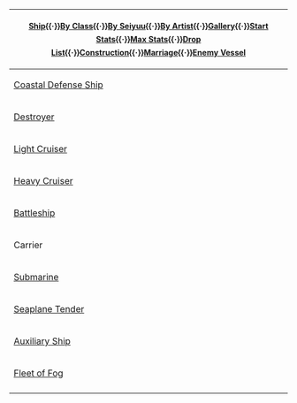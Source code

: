 {{clear}}
{|class="wikitable mw-collapsible {{#ifeq:{{#sub:{{PAGENAME}}|0|12}}|Ship||mw-collapsed}}"  align=center style="width:100%; font-size:12px; line-height:22px; margin:10px auto; overflow-x:scroll;"
|-

!colspan="5" style="font-size:14px; line-height:24px;"|[[Ship]]{{·}}[[Ship Class|By Class]]{{·}}[[Glossary#List_of_Vessels_by_Seiyuu|By Seiyuu]]{{·}}[[Glossary#List_of_Vessels_by_Artist|By Artist]]{{·}}[[Ship List (Image)|Gallery]]{{·}}[[Ship list|Start Stats]]{{·}}[[Ship Maximum Status|Max Stats]]{{·}}[[Drop List]]{{·}}[[Construction]]{{·}}[[Marriage]]{{·}}[[Enemy Vessel]]
|-

!rowspan="3"|[[List_of_coastal_defense_ships_by_upgraded_maximum_stats|Coastal Defense Ship]]
!colspan="2"|{{ShipLink|Shimushu|Kunashiri|text=Shimushu|link_category=Shimushu Class}}
|colspan="1"|<pre>{{ShipLink|Shimushu|Kunashiri|text=Shimushu|link_category=Shimushu Class}}</pre>
|-
!colspan="2"|{{ShipLink|Etorofu|Matsuwa|Sado|Tsushima|Fukae|text=Etorofu|link_category=Etorofu Class}}
|colspan="1"|<pre>{{ShipLink|Etorofu|Matsuwa|Sado|Tsushima|Fukae|text=Etorofu|link_category=Etorofu Class}}</pre>
|-
!colspan="2"|{{ShipLink|Hiburi|Daitou|text=Hiburi|link_category=Hiburi Class}}
|colspan="1"|<pre>{{ShipLink|Hiburi|Daitou|text=Hiburi|link_category=Hiburi Class}}</pre>
|-

!rowspan="18"|[[List of destroyers by upgraded maximum stats|Destroyer]]
!colspan="2"|{{ShipLink|Kamikaze|Asakaze|Harukaze|Matsukaze|Hatakaze|text=Kamikaze|link_category=Kamikaze Class}}
|colspan="1"|<pre>{{ShipLink|Kamikaze|Asakaze|Harukaze|Matsukaze|Hatakaze|text=Kamikaze|link_category=Kamikaze Class}}</pre>
|-
!colspan="2"|{{ShipLink|Mutsuki|Kisaragi|Yayoi|Uzuki|Satsuki|Minazuki|Fumizuki|Nagatsuki|Kikuzuki|Mikazuki|Mochizuki|text=Mutsuki|link_category=Mutsuki Class}}<br />≪{{ShipLink|Mutsuki/Kai Ni|Kisaragi/Kai Ni|Yayoi|Uzuki|Satsuki/Kai Ni|Minazuki|Fumizuki/Kai Ni|Nagatsuki|Kikuzuki|Mikazuki|Mochizuki|text=Latest Remodel|link_category=Mutsuki Class}}≫<br />≪{{ShipLink|Mutsuki/Kai Ni|Kisaragi/Kai Ni|Satsuki/Kai Ni|Fumizuki/Kai Ni|text=Kai Ni Only|link_category=Mutsuki Class}}≫
|colspan="1"|<pre>{{ShipLink|Mutsuki|Kisaragi|Yayoi|Uzuki|Satsuki|Minazuki|Fumizuki|Nagatsuki|Kikuzuki|Mikazuki|Mochizuki|text=Mutsuki|link_category=Mutsuki Class}}</pre><pre>{{ShipLink|Mutsuki/Kai Ni|Kisaragi/Kai Ni|Yayoi|Uzuki|Satsuki/Kai Ni|Minazuki|Fumizuki/Kai Ni|Nagatsuki|Kikuzuki|Mikazuki|Mochizuki|text=Latest Remodel|link_category=Mutsuki Class}}</pre><pre>{{ShipLink|Mutsuki/Kai Ni|Kisaragi/Kai Ni|Satsuki/Kai Ni|Fumizuki/Kai Ni|text=Kai Ni Only|link_category=Mutsuki Class}}</pre>
|-
!rowspan="3"|[[:Category:Special Type|Special Type]]
!colspan="1"|{{ShipLink|Fubuki|Shirayuki|Hatsuyuki|Miyuki|Murakumo|Isonami|Uranami|text=Fubuki|link_category=Fubuki Class}}<br />≪{{ShipLink|Fubuki/Kai Ni|Shirayuki|Hatsuyuki|Miyuki|Murakumo/Kai Ni|Isonami|Uranami|text=Latest Remodel|link_category=Fubuki Class}}≫<br />≪{{ShipLink|Fubuki/Kai Ni|Murakumo/Kai Ni|text=Kai Ni Only|link_category=Fubuki Class}}≫
|colspan="1"|<pre>{{ShipLink|Fubuki|Shirayuki|Hatsuyuki|Miyuki|Murakumo|Isonami|Uranami|text=Fubuki|link_category=Fubuki Class}}</pre><pre>{{ShipLink|Fubuki/Kai Ni|Shirayuki|Hatsuyuki|Miyuki|Murakumo/Kai Ni|Isonami|Uranami|text=Latest Remodel|link_category=Fubuki Class}}</pre><pre>{{ShipLink|Fubuki/Kai Ni|Murakumo/Kai Ni|text=Kai Ni Only|link_category=Fubuki Class}}</pre>
|-
!colspan="1"|{{ShipLink|Ayanami|Shikinami|Amagiri|Sagiri|Oboro|Akebono|Sazanami|Ushio|text=Ayanami|link_category=Ayanami Class}}<br />≪{{ShipLink|Ayanami/Kai Ni|Shikinami|Amagiri|Sagiri|Oboro|Akebono|Sazanami|Ushio/Kai Ni|text=Latest Remodel|link_category=Ayanami Class}}≫<br />≪{{ShipLink|Ayanami/Kai Ni|Ushio/Kai Ni|text=Kai Ni Only|link_category=Ayanami Class}}≫
|colspan="1"|<pre>{{ShipLink|Ayanami|Shikinami|Amagiri|Sagiri|Oboro|Akebono|Sazanami|Ushio|text=Ayanami|link_category=Ayanami Class}}</pre><pre>{{ShipLink|Ayanami/Kai Ni|Shikinami|Amagiri|Sagiri|Oboro|Akebono|Sazanami|Ushio/Kai Ni|text=Latest Remodel|link_category=Ayanami Class}}</pre><pre>{{ShipLink|Ayanami/Kai Ni|Ushio/Kai Ni|text=Kai Ni Only|link_category=Ayanami Class}}</pre>
|-
!colspan="1"|{{ShipLink|Akatsuki|Hibiki|Ikazuchi|Inazuma|text=Akatsuki|link_category=Akatsuki Class}}<br />≪{{ShipLink|Akatsuki/Kai Ni|Verniy|Ikazuchi|Inazuma|text=Latest Remodel|link_category=Akatsuki Class}}≫<br />≪{{ShipLink|Akatsuki/Kai Ni|Verniy|text=Kai Ni Only|link_category=Akatsuki Class}}≫
|colspan="1"|<pre>{{ShipLink|Akatsuki|Hibiki|Ikazuchi|Inazuma|text=Akatsuki|link_category=Akatsuki Class}}</pre><pre>{{ShipLink|Akatsuki/Kai Ni|Verniy|Ikazuchi|Inazuma|text=Latest Remodel|link_category=Akatsuki Class}}</pre><pre>{{ShipLink|Akatsuki/Kai Ni|Verniy|text=Kai Ni Only|link_category=Akatsuki Class}}</pre>
|-
!colspan="2"|{{ShipLink|Hatsuharu|Nenohi|Wakaba|Hatsushimo|text=Hatsuharu|link_category=Hatsuharu Class}}<br />≪{{ShipLink|Hatsuharu/Kai Ni|Nenohi|Wakaba|Hatsushimo/Kai Ni|text=Latest Remodel|link_category=Hatsuharu Class}}≫<br />≪{{ShipLink|Hatsuharu/Kai Ni|Hatsushimo/Kai Ni|text=Kai Ni Only|link_category=Hatsuharu Class}}≫
|colspan="1"|<pre>{{ShipLink|Hatsuharu|Nenohi|Wakaba|Hatsushimo|text=Hatsuharu|link_category=Hatsuharu Class}}</pre><pre>{{ShipLink|Hatsuharu/Kai Ni|Nenohi|Wakaba|Hatsushimo/Kai Ni|text=Latest Remodel|link_category=Hatsuharu Class}}</pre><pre>{{ShipLink|Hatsuharu/Kai Ni|Hatsushimo/Kai Ni|text=Kai Ni Only|link_category=Hatsuharu Class}}</pre>
|-
!colspan="2"|{{ShipLink|Shiratsuyu|Shigure|Murasame|Yuudachi|Harusame|Samidare|Umikaze|Yamakaze|Kawakaze|Suzukaze|text=Shiratsuyu|link_category=Shiratsuyu Class}}<br />≪{{ShipLink|Shiratsuyu/Kai Ni|Shigure/Kai Ni|Murasame/Kai Ni|Yuudachi/Kai Ni|Harusame|Samidare|Umikaze|Yamakaze|Kawakaze/Kai Ni|Suzukaze|text=Latest Remodel|link_category=Shiratsuyu Class}}≫<br />≪{{ShipLink|Shiratsuyu/Kai Ni|Shigure/Kai Ni|Murasame/Kai Ni|Yuudachi/Kai Ni|Kawakaze/Kai Ni|text=Kai Ni Only|link_category=Shiratsuyu Class}}≫
|colspan="1"|<pre>{{ShipLink|Shiratsuyu|Shigure|Murasame|Yuudachi|Harusame|Samidare|Umikaze|Yamakaze|Kawakaze|Suzukaze|text=Shiratsuyu|link_category=Shiratsuyu Class}}</pre><pre>{{ShipLink|Shiratsuyu/Kai Ni|Shigure/Kai Ni|Murasame/Kai Ni|Yuudachi/Kai Ni|Harusame|Samidare|Umikaze|Yamakaze|Kawakaze/Kai Ni|Suzukaze|text=Latest Remodel|link_category=Shiratsuyu Class}}</pre><pre>{{ShipLink|Shiratsuyu/Kai Ni|Shigure/Kai Ni|Murasame/Kai Ni|Yuudachi/Kai Ni|Kawakaze/Kai Ni|text=Kai Ni Only|link_category=Shiratsuyu Class}}</pre>
|-
!colspan="2"|{{ShipLink|Asashio|Ooshio|Michishio|Arashio|Asagumo|Yamagumo|Minegumo|Arare|Kasumi|text=Asashio|link_category=Asashio Class}}<br />≪{{ShipLink|Asashio/Kai Ni D|Ooshio/Kai Ni|Michishio/Kai Ni|Arashio/Kai Ni|Asagumo|Yamagumo|Minegumo|Arare/Kai Ni|Kasumi/Kai Ni B|text=Latest Remodel|link_category=Asashio Class}}≫<br />≪{{ShipLink|Asashio/Kai Ni|Ooshio/Kai Ni|Michishio/Kai Ni|Arashio/Kai Ni|Arare/Kai Ni|Kasumi/Kai Ni|text=Kai Ni Only|link_category=Asashio Class}}≫<br />≪{{ShipLink|Asashio/Kai Ni|Asashio/Kai Ni D|Ooshio/Kai Ni|Michishio/Kai Ni|Arashio/Kai Ni|Arare/Kai Ni|Kasumi/Kai Ni|Kasumi/Kai Ni B|text=All Remodels|link_category=Asashio Class}}≫
|colspan="1"|<pre>{{ShipLink|Asashio|Ooshio|Michishio|Arashio|Asagumo|Yamagumo|Minegumo|Arare|Kasumi|text=Asashio|link_category=Asashio Class}}</pre><pre>{{ShipLink|Asashio/Kai Ni D|Ooshio/Kai Ni|Michishio/Kai Ni|Arashio/Kai Ni|Asagumo|Yamagumo|Minegumo|Arare/Kai Ni|Kasumi/Kai Ni B|text=Latest Remodel|link_category=Asashio Class}}</pre><pre>{{ShipLink|Asashio/Kai Ni|Ooshio/Kai Ni|Michishio/Kai Ni|Arashio/Kai Ni|Arare/Kai Ni|Kasumi/Kai Ni|text=Kai Ni Only|link_category=Asashio Class}}</pre><pre>{{ShipLink|Asashio/Kai Ni|Asashio/Kai Ni D|Ooshio/Kai Ni|Michishio/Kai Ni|Arashio/Kai Ni|Arare/Kai Ni|Kasumi/Kai Ni|Kasumi/Kai Ni B|text=All Remodels|link_category=Asashio Class}}</pre>
|-
!rowspan="2"|Type A
!colspan="1"|{{ShipLink|Kagerou|Shiranui|Kuroshio|Oyashio|Hatsukaze|Yukikaze|Amatsukaze|Tokitsukaze|Urakaze|Isokaze|Hamakaze|Tanikaze|Nowaki|Arashi|Hagikaze|Maikaze|Akigumo|text=Kagerou|link_category=Kagerou Class}}<br />≪{{ShipLink|Kagerou/Kai Ni|Shiranui/Kai Ni|Kuroshio/Kai Ni|Oyashio|Hatsukaze|Yukikaze|Amatsukaze|Tokitsukaze|Urakaze/D Kai|Isokaze/B Kai|Hamakaze/B Kai|Tanikaze/D Kai|Nowaki|Arashi|Hagikaze|Maikaze|Akigumo|text=Latest Remodel|link_category=Kagerou Class}}≫<br />≪{{ShipLink|Kagerou/Kai Ni|Shiranui/Kai Ni|Kuroshio/Kai Ni|text=Kai Ni Only|link_category=Kagerou Class}}≫
|colspan="1"|<pre>{{ShipLink|Kagerou|Shiranui|Kuroshio|Oyashio|Hatsukaze|Yukikaze|Amatsukaze|Tokitsukaze|Urakaze|Isokaze|Hamakaze|Tanikaze|Nowaki|Arashi|Hagikaze|Maikaze|Akigumo|text=Kagerou|link_category=Kagerou Class}}</pre><pre>{{ShipLink|Kagerou/Kai Ni|Shiranui/Kai Ni|Kuroshio/Kai Ni|Oyashio|Hatsukaze|Yukikaze|Amatsukaze|Tokitsukaze|Urakaze/D Kai|Isokaze/B Kai|Hamakaze/B Kai|Tanikaze/D Kai|Nowaki|Arashi|Hagikaze|Maikaze|Akigumo|text=Latest Remodel|link_category=Kagerou Class}}</pre><pre>{{ShipLink|Kagerou/Kai Ni|Shiranui/Kai Ni|Kuroshio/Kai Ni|text=Kai Ni Only|link_category=Kagerou Class}}</pre>
|-
!colspan="1"|{{ShipLink|Yuugumo|Makigumo|Kazagumo|Naganami|Takanami|Fujinami|Hayanami|Hamanami|Okinami|Kishinami|Asashimo|Hayashimo|Kiyoshimo|text=Yuugumo|link_category=Yuugumo Class}}<br />≪{{ShipLink|Yuugumo/Kai Ni|Makigumo/Kai Ni|Kazagumo|Naganami/Kai Ni|Takanami|Fujinami|Hayanami|Hamanami|Okinami|Kishinami|Asashimo|Hayashimo|Kiyoshimo|text=Latest Remodel|link_category=Yuugumo Class}}≫<br />≪{{ShipLink|Yuugumo/Kai Ni|Makigumo/Kai Ni|Naganami/Kai Ni|text=Kai Ni Only|link_category=Yuugumo Class}}≫
|colspan="1"|<pre>{{ShipLink|Yuugumo|Makigumo|Kazagumo|Naganami|Takanami|Fujinami|Hayanami|Hamanami|Okinami|Kishinami|Asashimo|Hayashimo|Kiyoshimo|text=Yuugumo|link_category=Yuugumo Class}}</pre><pre>{{ShipLink|Yuugumo/Kai Ni|Makigumo/Kai Ni|Kazagumo|Naganami/Kai Ni|Takanami|Fujinami|Hayanami|Hamanami|Okinami|Kishinami|Asashimo|Hayashimo|Kiyoshimo|text=Latest Remodel|link_category=Yuugumo Class}}</pre><pre>{{ShipLink|Yuugumo/Kai Ni|Makigumo/Kai Ni|Naganami/Kai Ni|text=Kai Ni Only|link_category=Yuugumo Class}}</pre>
|-
!rowspan="1"|Type B
!colspan="1"|{{ShipLink|Akizuki|Teruzuki|Suzutsuki|Hatsuzuki|text=Akizuki|link_category=Akizuki Class}}
|colspan="1"|<pre>{{ShipLink|Akizuki|Teruzuki|Suzutsuki|Hatsuzuki|text=Akizuki|link_category=Akizuki Class}}</pre>
|-
!rowspan="1"|Type C
!colspan="1"|{{ShipLink|Shimakaze|text=Shimakaze|link_category=Shimakaze Class}}
|colspan="1"|<pre>{{ShipLink|Shimakaze|text=Shimakaze|link_category=Shimakaze Class}}</pre>
|-
!colspan="2"|{{ShipLink|Z1|Z3|text=Type 1934|link_category=Type 1934 Class}}<br />≪{{ShipLink|Z1/zwei|Z3/zwei|text=Latest Remodel|link_category=Type 1934 Class}}≫
|colspan="1"|<pre>{{ShipLink|Z1|Z3|text=Type 1934|link_category=Type 1934 Class}}</pre><pre>{{ShipLink|Z1/zwei|Z3/zwei|text=Latest Remodel|link_category=Type 1934 Class}}</pre>
|-
!colspan="2"|{{ShipLink|Maestrale|Libeccio|text=Maestrale|link_category=Maestrale Class}}
|colspan="1"|<pre>{{ShipLink|Maestrale|Libeccio|text=Maestrale|link_category=Maestrale Class}}</pre>
|-
!colspan="2"|{{ShipLink|Samuel B. Roberts|text=John C. Butler|link_category=John C. Butler Class}}
|colspan="1"|<pre>{{ShipLink|Samuel B. Roberts|text=John C. Butler|link_category=John C. Butler Class}}</pre>
|-
!colspan="2"|{{ShipLink|Jervis|text=J|link_category=J Class}}
|colspan="1"|<pre>{{ShipLink|Jervis|text=J|link_category=J Class}}</pre>
|-
!colspan="2"|{{ShipLink|Tashkent|text=Tashkent|link_category=Tashkent Class}}
|colspan="1"|<pre>{{ShipLink|Tashkent|text=Tashkent|link_category=Tashkent Class}}</pre>
|-
!colspan="2"|{{ShipLink|Johnston|text=Fletcher|link_category=Fletcher Class}}
|colspan="1"|<pre>{{ShipLink|Johnston|text=Fletcher|link_category=Fletcher Class}}</pre>
|-

!rowspan="10"|[[List of light cruisers by upgraded maximum stats|Light Cruiser]]
!colspan="2"|{{ShipLink|Tenryuu|Tatsuta|text=Tenryuu|link_category=Tenryuu Class}}<br />≪{{ShipLink|Tenryuu/Kai Ni|Tatsuta/Kai Ni|text=Latest Remodel|link_category=Tenryuu Class}}≫
|colspan="1"|<pre>{{ShipLink|Tenryuu|Tatsuta|text=Tenryuu|link_category=Tenryuu Class}}</pre><pre>{{ShipLink|Tenryuu/Kai Ni|Tatsuta/Kai Ni|text=Latest Remodel|link_category=Tenryuu Class}}</pre>
|-
!colspan="2"|{{ShipLink|Kuma|Tama|Kitakami|Ooi|Kiso|text=Kuma|link_category=Kuma Class}}<br />≪{{ShipLink|Kuma|Tama/Kai Ni|Kitakami/Kai Ni|Ooi/Kai Ni|Kiso/Kai Ni|text=Latest Remodel|link_category=Kuma Class}}≫<br />≪{{ShipLink|Tama/Kai Ni|Kitakami/Kai Ni|Ooi/Kai Ni|Kiso/Kai Ni|text=Kai Ni Only|link_category=Kuma Class}}≫
|colspan="1"|<pre>{{ShipLink|Kuma|Tama|Kitakami|Ooi|Kiso|text=Kuma|link_category=Kuma Class}}</pre><pre>{{ShipLink|Kuma|Tama/Kai Ni|Kitakami/Kai Ni|Ooi/Kai Ni|Kiso/Kai Ni|text=Latest Remodel|link_category=Kuma Class}}</pre><pre>{{ShipLink|Tama/Kai Ni|Kitakami/Kai Ni|Ooi/Kai Ni|Kiso/Kai Ni|text=Kai Ni Only|link_category=Kuma Class}}</pre>
|-
!colspan="2"|{{ShipLink|Nagara|Isuzu|Yura|Natori|Kinu|Abukuma|text=Nagara|link_category=Nagara Class}}<br />≪{{ShipLink|Nagara|Isuzu/Kai Ni|Yura/Kai Ni|Natori|Kinu/Kai Ni|Abukuma/Kai Ni|text=Latest Remodel|link_category=Nagara Class}}≫<br />≪{{ShipLink|Isuzu/Kai Ni|Yura/Kai Ni|Kinu/Kai Ni|Abukuma/Kai Ni|text=Kai Ni Only|link_category=Nagara Class}}≫
|colspan="1"|<pre>{{ShipLink|Nagara|Isuzu|Yura|Natori|Kinu|Abukuma|text=Nagara|link_category=Nagara Class}}</pre><pre>{{ShipLink|Nagara|Isuzu/Kai Ni|Yura/Kai Ni|Natori|Kinu/Kai Ni|Abukuma/Kai Ni|text=Latest Remodel|link_category=Nagara Class}}</pre><pre>{{ShipLink|Isuzu/Kai Ni|Yura/Kai Ni|Kinu/Kai Ni|Abukuma/Kai Ni|text=Kai Ni Only|link_category=Nagara Class}}</pre>
|-
!colspan="2"|{{ShipLink|Sendai|Jintsuu|Naka|text=Sendai|link_category=Sendai Class}}<br />≪{{ShipLink|Sendai/Kai Ni|Jintsuu/Kai Ni|Naka/Kai Ni|text=Latest Remodel|link_category=Sendai Class}}≫
|colspan="1"|<pre>{{ShipLink|Sendai|Jintsuu|Naka|text=Sendai|link_category=Sendai Class}}</pre><pre>{{ShipLink|Sendai/Kai Ni|Jintsuu/Kai Ni|Naka/Kai Ni|text=Latest Remodel|link_category=Sendai Class}}</pre>
|-
!colspan="2"|{{ShipLink|Yuubari|text=Yuubari|link_category=Yuubari Class}}
|colspan="1"|<pre>{{ShipLink|Yuubari|text=Yuubari|link_category=Yuubari Class}}</pre>
|-
!colspan="2"|{{ShipLink|Agano|Noshiro|Yahagi|Sakawa|text=Agano|link_category=Agano Class}}
|colspan="1"|<pre>{{ShipLink|Agano|Noshiro|Yahagi|Sakawa|text=Agano|link_category=Agano Class}}</pre>
|-
!colspan="2"|{{ShipLink|Ooyodo|text=Ooyodo|link_category=Ooyodo Class}}
|colspan="1"|<pre>{{ShipLink|Ooyodo|text=Ooyodo|link_category=Ooyodo Class}}</pre>
|-
!rowspan="1"|[[List of Torpedo Cruisers by upgraded maximum stats|Torpedo Cruiser]]
!colspan="1"|{{ShipLink|Kitakami|Ooi|Kiso|text=Kuma|link_category=Kuma Class}}<br />≪{{ShipLink|Kitakami/Kai Ni|Ooi/Kai Ni|Kiso/Kai Ni|text=Latest Remodel|link_category=Kuma Class}}≫
|colspan="1"|<pre>{{ShipLink|Kitakami|Ooi|Kiso|text=Kuma|link_category=Kuma Class}}</pre><pre>{{ShipLink|Kitakami/Kai Ni|Ooi/Kai Ni|Kiso/Kai Ni|text=Latest Remodel|link_category=Kuma Class}}</pre>
|-
!rowspan="1"|Training Cruiser
!colspan="1"|{{ShipLink|Katori|Kashima|text=Katori|link_category=Katori Class}}
|colspan="1"|<pre>{{ShipLink|Katori|Kashima|text=Katori|link_category=Katori Class}}</pre>
|-
!rowspan="1"|Seaplane Cruiser
!colspan="1"|{{ShipLink|Gotland|text=Gotland|link_category=Gotland Class}}
|colspan="1"|<pre>{{ShipLink|Gotland|text=Gotland|link_category=Gotland Class}}</pre>
|-

!rowspan="10"|[[List of heavy cruisers by upgraded maximum stats|Heavy Cruiser]]
!colspan="2"|{{ShipLink|Furutaka|Kako|text=Furutaka|link_category=Furutaka Class}}<br />≪{{ShipLink|Furutaka/Kai Ni|Kako/Kai Ni|text=Latest Remodel|link_category=Furutaka Class}}≫
|colspan="1"|<pre>{{ShipLink|Furutaka|Kako|text=Furutaka|link_category=Furutaka Class}}</pre><pre>{{ShipLink|Furutaka/Kai Ni|Kako/Kai Ni|text=Latest Remodel|link_category=Furutaka Class}}</pre>
|-
!colspan="2"|{{ShipLink|Aoba|Kinugasa|text=Aoba|link_category=Aoba Class}}<br />≪{{ShipLink|Aoba|Kinugasa/Kai Ni|text=Latest Remodel|link_category=Aoba Class}}≫<br />≪{{ShipLink|Kinugasa/Kai Ni|text=Kai Ni Only|link_category=Aoba Class}}≫
|colspan="1"|<pre>{{ShipLink|Aoba|Kinugasa|text=Aoba|link_category=Aoba Class}}</pre><pre>{{ShipLink|Aoba|Kinugasa/Kai Ni|text=Latest Remodel|link_category=Aoba Class}}</pre><pre>{{ShipLink|Kinugasa/Kai Ni|text=Kai Ni Only|link_category=Aoba Class}}</pre>
|-
!colspan="2"|{{ShipLink|Myoukou|Nachi|Ashigara|Haguro|text=Myoukou|link_category=Myoukou Class}}<br />≪{{ShipLink|Myoukou/Kai Ni|Nachi/Kai Ni|Ashigara/Kai Ni|Haguro/Kai Ni|text=Latest Remodel|link_category=Myoukou Class}}≫
|colspan="1"|<pre>{{ShipLink|Myoukou|Nachi|Ashigara|Haguro|text=Myoukou|link_category=Myoukou Class}}</pre><pre>{{ShipLink|Myoukou/Kai Ni|Nachi/Kai Ni|Ashigara/Kai Ni|Haguro/Kai Ni|text=Latest Remodel|link_category=Myoukou Class}}</pre>
|-
!colspan="2"|{{ShipLink|Takao|Atago|Maya|Choukai|text=Takao|link_category=Takao Class}}<br />≪{{ShipLink|Takao|Atago|Maya/Kai Ni|Choukai/Kai Ni|text=Latest Remodel|link_category=Takao Class}}≫<br />≪{{ShipLink|Maya/Kai Ni|Choukai/Kai Ni|text=Kai Ni Only|link_category=Takao Class}}≫
|colspan="1"|<pre>{{ShipLink|Takao|Atago|Maya|Choukai|text=Takao|link_category=Takao Class}}</pre><pre>{{ShipLink|Takao|Atago|Maya/Kai Ni|Choukai/Kai Ni|text=Latest Remodel|link_category=Takao Class}}</pre><pre>{{ShipLink|Maya/Kai Ni|Choukai/Kai Ni|text=Kai Ni Only|link_category=Takao Class}}</pre>
|-
!colspan="2"|{{ShipLink|Mogami|Mikuma|Suzuya|Kumano|text=Mogami|link_category=Mogami Class}}<br />≪{{ShipLink|Mogami|Mikuma|Suzuya/Carrier Kai Ni|Kumano/Carrier Kai Ni|text=Latest Remodel|link_category=Mogami Class}}≫<br />≪{{ShipLink|Suzuya/Kai Ni|Kumano/Kai Ni|text=Kai Ni Only|link_category=Mogami Class}}≫<br />≪{{ShipLink|Suzuya/Kai Ni|Suzuya/Carrier Kai Ni|Kumano/Kai Ni|Kumano/Carrier Kai Ni|text=All Remodels|link_category=Mogami Class}}≫
|colspan="1"|<pre>{{ShipLink|Mogami|Mikuma|Suzuya|Kumano|text=Mogami|link_category=Mogami Class}}</pre><pre>{{ShipLink|Mogami|Mikuma|Suzuya/Carrier Kai Ni|Kumano/Carrier Kai Ni|text=Latest Remodel|link_category=Mogami Class}}</pre><pre>{{ShipLink|Suzuya/Kai Ni|Kumano/Kai Ni|text=Kai Ni Only|link_category=Mogami Class}}</pre><pre>{{ShipLink|Suzuya/Kai Ni|Suzuya/Carrier Kai Ni|Kumano/Kai Ni|Kumano/Carrier Kai Ni|text=All Remodels|link_category=Mogami Class}}</pre>
|-
!colspan="2"|{{ShipLink|Tone|Chikuma|text=Tone|link_category=Tone Class}}<br />≪{{ShipLink|Tone/Kai Ni|Chikuma/Kai Ni|text=Latest Remodel|link_category=Tone Class}}≫
|colspan="1"|<pre>{{ShipLink|Tone|Chikuma|text=Tone|link_category=Tone Class}}</pre><pre>{{ShipLink|Tone/Kai Ni|Chikuma/Kai Ni|text=Latest Remodel|link_category=Tone Class}}</pre>
|-
!colspan="2"|{{ShipLink|Prinz Eugen|text=Admiral Hipper|link_category=Admiral Hipper Class}}
|colspan="1"|<pre>{{ShipLink|Prinz Eugen|text=Admiral Hipper|link_category=Admiral Hipper Class}}</pre>
|-
!colspan="2"|{{ShipLink|Zara|Pola|text=Zara|link_category=Zara Class}}<br />≪{{ShipLink|Zara/due|Pola|text=Latest Remodel|link_category=Zara Class}}≫<br />≪{{ShipLink|Zara/due|text=Kai Ni Only|link_category=Zara Class}}≫
|colspan="1"|<pre>{{ShipLink|Zara|Pola|text=Zara|link_category=Zara Class}}</pre><pre>{{ShipLink|Zara/due|Pola|text=Latest Remodel|link_category=Zara Class}}</pre><pre>{{ShipLink|Zara/due|text=Kai Ni Only|link_category=Zara Class}}</pre>
|-
!rowspan="2"|[[List of Aviation Cruisers by upgraded maximum stats|Aviation Cruiser]]
!colspan="1"|{{ShipLink|Mogami|Mikuma|Suzuya|Kumano|text=Mogami|link_category=Mogami Class}}<br />≪{{ShipLink|Mogami|Mikuma|Suzuya/Carrier Kai Ni|Kumano/Carrier Kai Ni|text=Latest Remodel|link_category=Mogami Class}}≫<br />≪{{ShipLink|Suzuya/Kai Ni|Kumano/Kai Ni|text=Kai Ni Only|link_category=Mogami Class}}≫<br />≪{{ShipLink|Suzuya/Kai Ni|Suzuya/Carrier Kai Ni|Kumano/Kai Ni|Kumano/Carrier Kai Ni|text=All Remodels|link_category=Mogami Class}}≫
|colspan="1"|<pre>{{ShipLink|Mogami|Mikuma|Suzuya|Kumano|text=Mogami|link_category=Mogami Class}}</pre><pre>{{ShipLink|Mogami|Mikuma|Suzuya/Carrier Kai Ni|Kumano/Carrier Kai Ni|text=Latest Remodel|link_category=Mogami Class}}</pre><pre>{{ShipLink|Suzuya/Kai Ni|Kumano/Kai Ni|text=Kai Ni Only|link_category=Mogami Class}}</pre><pre>{{ShipLink|Suzuya/Kai Ni|Suzuya/Carrier Kai Ni|Kumano/Kai Ni|Kumano/Carrier Kai Ni|text=All Remodels|link_category=Mogami Class}}</pre>
|-
!colspan="1"|{{ShipLink|Tone|Chikuma|text=Tone|link_category=Tone Class}}<br />≪{{ShipLink|Tone/Kai Ni|Chikuma/Kai Ni|text=Latest Remodel|link_category=Tone Class}}≫
|colspan="1"|<pre>{{ShipLink|Tone|Chikuma|text=Tone|link_category=Tone Class}}</pre><pre>{{ShipLink|Tone/Kai Ni|Chikuma/Kai Ni|text=Latest Remodel|link_category=Tone Class}}</pre>
|-

!rowspan="14"|[[List of battleships by upgraded maximum stats|Battleship]]
!rowspan="6"|Fast Battleship
!colspan="1"|{{ShipLink|Kongou|Hiei|Haruna|Kirishima|text=Kongou|link_category=Kongou Class}}<br />≪{{ShipLink|Kongou/Kai Ni C|Hiei/Kai Ni|Haruna/Kai Ni|Kirishima/Kai Ni|text=Latest Remodel|link_category=Kongou Class}}≫<br />≪{{ShipLink|Kongou/Kai Ni|Kongou/Kai Ni C|Hiei/Kai Ni|Haruna/Kai Ni|Kirishima/Kai Ni|text=All Remodels|link_category=Kongou Class}}≫
|colspan="1"|<pre>{{ShipLink|Kongou|Hiei|Haruna|Kirishima|text=Kongou|link_category=Kongou Class}}</pre><pre>{{ShipLink|Kongou/Kai Ni C|Hiei/Kai Ni|Haruna/Kai Ni|Kirishima/Kai Ni|text=Latest Remodel|link_category=Kongou Class}}</pre><pre>{{ShipLink|Kongou/Kai Ni|Kongou/Kai Ni C|Hiei/Kai Ni|Haruna/Kai Ni|Kirishima/Kai Ni|text=All Remodels|link_category=Kongou Class}}</pre>
|-
!colspan="1"|{{ShipLink|Bismarck|text=Bismarck|link_category=Bismarck Class}}<br />≪{{ShipLink|Bismarck/drei|text=Latest Remodel|link_category=Bismarck Class}}≫
|colspan="1"|<pre>{{ShipLink|Bismarck|text=Bismarck|link_category=Bismarck Class}}</pre><pre>{{ShipLink|Bismarck/drei|text=Latest Remodel|link_category=Bismarck Class}}</pre>
|-
!colspan="1"|{{ShipLink|Littorio|Roma|text=Vittorio Veneto|link_category=Vittorio Veneto Class}}
|colspan="1"|<pre>{{ShipLink|Littorio|Roma|text=Vittorio Veneto|link_category=Vittorio Veneto Class}}</pre>
|-
!colspan="1"|{{ShipLink|Iowa|text=Iowa|link_category=Iowa Class}}
|colspan="1"|<pre>{{ShipLink|Iowa|text=Iowa|link_category=Iowa Class}}</pre>
|-
!colspan="1"|{{ShipLink|Richelieu|text=Richelieu|link_category=Richelieu Class}}
|colspan="1"|<pre>{{ShipLink|Richelieu|text=Richelieu|link_category=Richelieu Class}}</pre>
|-
!colspan="1"|{{ShipLink|Gangut|text=Gangut|link_category=Gangut Class}}<br />≪{{ShipLink|Gangut/dva|text=Latest Remodel|link_category=Gangut Class}}≫
|colspan="1"|<pre>{{ShipLink|Gangut|text=Gangut|link_category=Gangut Class}}</pre><pre>{{ShipLink|Gangut/dva|text=Latest Remodel|link_category=Gangut Class}}</pre>
|-
!rowspan="6"|Battleship
!colspan="1"|{{ShipLink|Fusou|Yamashiro|text=Fusou|link_category=Fusou Class}}<br />≪{{ShipLink|Fusou/Kai Ni|Yamashiro/Kai Ni|text=Latest Remodel|link_category=Fusou Class}}≫
|colspan="1"|<pre>{{ShipLink|Fusou|Yamashiro|text=Fusou|link_category=Fusou Class}}</pre><pre>{{ShipLink|Fusou/Kai Ni|Yamashiro/Kai Ni|text=Latest Remodel|link_category=Fusou Class}}</pre>
|-
!colspan="1"|{{ShipLink|Ise|Hyuuga|text=Ise|link_category=Ise Class}}<br />≪{{ShipLink|Ise/Kai Ni|Hyuuga/Kai Ni|text=Latest Remodel|link_category=Ise Class}}≫
|colspan="1"|<pre>{{ShipLink|Ise|Hyuuga|text=Ise|link_category=Ise Class}}</pre><pre>{{ShipLink|Ise/Kai Ni|Hyuuga/Kai Ni|text=Latest Remodel|link_category=Ise Class}}</pre>
|-
!colspan="1"|{{ShipLink|Nagato|Mutsu|text=Nagato|link_category=Nagato Class}}<br />≪{{ShipLink|Nagato/Kai Ni|Mutsu/Kai Ni|text=Latest Remodel|link_category=Nagato Class}}≫
|colspan="1"|<pre>{{ShipLink|Nagato|Mutsu|text=Nagato|link_category=Nagato Class}}</pre><pre>{{ShipLink|Nagato/Kai Ni|Mutsu/Kai Ni|text=Latest Remodel|link_category=Nagato Class}}</pre>
|-
!colspan="1"|{{ShipLink|Yamato|Musashi|text=Yamato|link_category=Yamato Class}}<br />≪{{ShipLink|Yamato|Musashi/Kai Ni|text=Latest Remodel|link_category=Yamato Class}}≫<br />≪{{ShipLink|Musashi/Kai Ni|text=Kai Ni Only|link_category=Yamato Class}}≫
|colspan="1"|<pre>{{ShipLink|Yamato|Musashi|text=Yamato|link_category=Yamato Class}}</pre><pre>{{ShipLink|Yamato|Musashi/Kai Ni|text=Latest Remodel|link_category=Yamato Class}}</pre><pre>{{ShipLink|Musashi/Kai Ni|text=Kai Ni Only|link_category=Yamato Class}}</pre>
|-
!colspan="1"|{{ShipLink|Warspite|text=Queen Elizabeth|link_category=Queen Elizabeth Class}}
|colspan="1"|<pre>{{ShipLink|Warspite|text=Queen Elizabeth|link_category=Queen Elizabeth Class}}</pre>
|-
!colspan="1"|{{ShipLink|Nelson|text=Nelson|link_category=Nelson Class}}
|colspan="1"|<pre>{{ShipLink|Nelson|text=Nelson|link_category=Nelson Class}}</pre>
|-
!rowspan="2"|Aviation Battleship
!colspan="1"|{{ShipLink|Fusou|Yamashiro|text=Fusou|link_category=Fusou Class}}<br />≪{{ShipLink|Fusou/Kai Ni|Yamashiro/Kai Ni|text=Latest Remodel|link_category=Fusou Class}}≫
|colspan="1"|<pre>{{ShipLink|Fusou|Yamashiro|text=Fusou|link_category=Fusou Class}}</pre><pre>{{ShipLink|Fusou/Kai Ni|Yamashiro/Kai Ni|text=Latest Remodel|link_category=Fusou Class}}</pre>
|-
!colspan="1"|{{ShipLink|Ise|Hyuuga|text=Ise|link_category=Ise Class}}<br />≪{{ShipLink|Ise/Kai Ni|Hyuuga/Kai Ni|text=Latest Remodel|link_category=Ise Class}}≫
|colspan="1"|<pre>{{ShipLink|Ise|Hyuuga|text=Ise|link_category=Ise Class}}</pre><pre>{{ShipLink|Ise/Kai Ni|Hyuuga/Kai Ni|text=Latest Remodel|link_category=Ise Class}}</pre>
|-
!rowspan="23"|Carrier
!rowspan="10"|[[List of light aircraft carriers by upgraded maximum stats|Light Carrier]]
!colspan="1"|{{ShipLink|Houshou|text=Houshou|link_category=Houshou Class}}
|colspan="1"|<pre>{{ShipLink|Houshou|text=Houshou|link_category=Houshou Class}}</pre>
|-
!colspan="1"|{{ShipLink|Ryuujou|text=Ryuujou|link_category=Ryuujou Class}}<br />≪{{ShipLink|Ryuujou/Kai Ni|text=Latest Remodel|link_category=Ryuujou Class}}≫
|colspan="1"|<pre>{{ShipLink|Ryuujou|text=Ryuujou|link_category=Ryuujou Class}}</pre><pre>{{ShipLink|Ryuujou/Kai Ni|text=Latest Remodel|link_category=Ryuujou Class}}</pre>
|-
!colspan="1"|{{ShipLink|Ryuuhou|text=Ryuuhou|link_category=Ryuuhou Class}}<br />≪{{ShipLink|Ryuuhou/Kai|text=Latest Remodel|link_category=Ryuuhou Class}}≫
|colspan="1"|<pre>{{ShipLink|Ryuuhou|text=Ryuuhou|link_category=Ryuuhou Class}}</pre><pre>{{ShipLink|Ryuuhou/Kai|text=Latest Remodel|link_category=Ryuuhou Class}}</pre>
|-
!colspan="1"|{{ShipLink|Shouhou|Zuihou|text=Shouhou|link_category=Shouhou Class}}<br />≪{{ShipLink|Shouhou|Zuihou/Kai Ni B|text=Latest Remodel|link_category=Shouhou Class}}≫<br />≪{{ShipLink|Zuihou/Kai Ni|text=Kai Ni Only|link_category=Shouhou Class}}≫<br />≪{{ShipLink|Zuihou/Kai Ni|Zuihou/Kai Ni B|text=All Remodels|link_category=Shouhou Class}}≫
|colspan="1"|<pre>{{ShipLink|Shouhou|Zuihou|text=Shouhou|link_category=Shouhou Class}}</pre><pre>{{ShipLink|Shouhou|Zuihou/Kai Ni B|text=Latest Remodel|link_category=Shouhou Class}}</pre><pre>{{ShipLink|Zuihou/Kai Ni|text=Kai Ni Only|link_category=Shouhou Class}}</pre><pre>{{ShipLink|Zuihou/Kai Ni|Zuihou/Kai Ni B|text=All Remodels|link_category=Shouhou Class}}</pre>
|-
!colspan="1"|{{ShipLink|Hiyou|Junyou|text=Hiyou|link_category=Hiyou Class}}<br />≪{{ShipLink|Hiyou|Junyou/Kai Ni|text=Latest Remodel|link_category=Hiyou Class}}≫<br />≪{{ShipLink|Junyou/Kai Ni|text=Kai Ni Only|link_category=Hiyou Class}}≫
|colspan="1"|<pre>{{ShipLink|Hiyou|Junyou|text=Hiyou|link_category=Hiyou Class}}</pre><pre>{{ShipLink|Hiyou|Junyou/Kai Ni|text=Latest Remodel|link_category=Hiyou Class}}</pre><pre>{{ShipLink|Junyou/Kai Ni|text=Kai Ni Only|link_category=Hiyou Class}}</pre>
|-
!colspan="1"|{{ShipLink|Chitose|Chiyoda|text=Chitose|link_category=Chitose Class}}<br />≪{{ShipLink|Chitose/Carrier Kai Ni|Chiyoda/Carrier Kai Ni|text=Latest Remodel|link_category=Chitose Class}}≫<br />≪{{ShipLink|Chitose/A|Chitose/Carrier Kai Ni|Chiyoda/A|Chiyoda/Carrier Kai Ni|text=All Remodels|link_category=Chitose Class}}≫
|colspan="1"|<pre>{{ShipLink|Chitose|Chiyoda|text=Chitose|link_category=Chitose Class}}</pre><pre>{{ShipLink|Chitose/Carrier Kai Ni|Chiyoda/Carrier Kai Ni|text=Latest Remodel|link_category=Chitose Class}}</pre><pre>{{ShipLink|Chitose/A|Chitose/Carrier Kai Ni|Chiyoda/A|Chiyoda/Carrier Kai Ni|text=All Remodels|link_category=Chitose Class}}</pre>
|-
!colspan="1"|{{ShipLink|Kasuga Maru|text=Kasuga Maru|link_category=Kasuga Maru Class}}<br />≪{{ShipLink|Taiyou/Kai Ni|text=Latest Remodel|link_category=Kasuga Maru Class}}≫
|colspan="1"|<pre>{{ShipLink|Kasuga Maru|text=Kasuga Maru|link_category=Kasuga Maru Class}}</pre><pre>{{ShipLink|Taiyou/Kai Ni|text=Latest Remodel|link_category=Kasuga Maru Class}}</pre>
|-
!colspan="1"|{{ShipLink|Taiyou|Shinyou|text=Taiyou|link_category=Taiyou Class}}<br />≪{{ShipLink|Taiyou/Kai Ni|Shinyou/Kai Ni|text=Latest Remodel|link_category=Taiyou Class}}≫
|colspan="1"|<pre>{{ShipLink|Taiyou|Shinyou|text=Taiyou|link_category=Taiyou Class}}</pre><pre>{{ShipLink|Taiyou/Kai Ni|Shinyou/Kai Ni|text=Latest Remodel|link_category=Taiyou Class}}</pre>
|-
!colspan="1"|{{ShipLink|Suzuya|Kumano|text=Mogami|link_category=Mogami Class}}<br />≪{{ShipLink|Suzuya/Carrier Kai Ni|Kumano/Carrier Kai Ni|text=Latest Remodel|link_category=Mogami Class}}≫<br />≪{{ShipLink|Suzuya/Kai Ni|Suzuya/Carrier Kai Ni|Kumano/Kai Ni|Kumano/Carrier Kai Ni|text=All Remodels|link_category=Mogami Class}}≫
|colspan="1"|<pre>{{ShipLink|Suzuya|Kumano|text=Mogami|link_category=Mogami Class}}</pre><pre>{{ShipLink|Suzuya/Carrier Kai Ni|Kumano/Carrier Kai Ni|text=Latest Remodel|link_category=Mogami Class}}</pre><pre>{{ShipLink|Suzuya/Kai Ni|Suzuya/Carrier Kai Ni|Kumano/Kai Ni|Kumano/Carrier Kai Ni|text=All Remodels|link_category=Mogami Class}}</pre>
|-
!colspan="1"|{{ShipLink|Gambier Bay|text=Casablanca|link_category=Casablanca Class}}
|colspan="1"|<pre>{{ShipLink|Gambier Bay|text=Casablanca|link_category=Casablanca Class}}</pre>
|-

!rowspan="11"|[[List of fleet standard aircraft carriers by upgraded maximum stats|Standard Carrier]]
!colspan="1"|{{ShipLink|Akagi|text=Akagi|link_category=Akagi Class}}
|colspan="1"|<pre>{{ShipLink|Akagi|text=Akagi|link_category=Akagi Class}}</pre>
|-
!colspan="1"|{{ShipLink|Kaga|text=Kaga|link_category=Kaga Class}}
|colspan="1"|<pre>{{ShipLink|Kaga|text=Kaga|link_category=Kaga Class}}</pre>
|-
!colspan="1"|{{ShipLink|Souryuu|text=Souryuu|link_category=Souryuu Class}}<br />≪{{ShipLink|Souryuu/Kai Ni|text=Latest Remodel|link_category=Souryuu Class}}≫
|colspan="1"|<pre>{{ShipLink|Souryuu|text=Souryuu|link_category=Souryuu Class}}</pre><pre>{{ShipLink|Souryuu/Kai Ni|text=Latest Remodel|link_category=Souryuu Class}}</pre>
|-
!colspan="1"|{{ShipLink|Hiryuu|text=Hiryuu|link_category=Hiryuu Class}}<br />≪{{ShipLink|Hiryuu/Kai Ni|text=Latest Remodel|link_category=Hiryuu Class}}≫
|colspan="1"|<pre>{{ShipLink|Hiryuu|text=Hiryuu|link_category=Hiryuu Class}}</pre><pre>{{ShipLink|Hiryuu/Kai Ni|text=Latest Remodel|link_category=Hiryuu Class}}</pre>
|-
!colspan="1"|{{ShipLink|Shoukaku|Zuikaku|text=Shoukaku|link_category=Shoukaku Class}}<br />≪{{ShipLink|Shoukaku/Kai Ni A|Zuikaku/Kai Ni A|text=Latest Remodel|link_category=Shoukaku Class}}≫<br />≪{{ShipLink|Shoukaku/Kai Ni|Shoukaku/Kai Ni A|Zuikaku/Kai Ni|Zuikaku/Kai Ni A|text=All Remodels|link_category=Shoukaku Class}}≫
|colspan="1"|<pre>{{ShipLink|Shoukaku|Zuikaku|text=Shoukaku|link_category=Shoukaku Class}}</pre><pre>{{ShipLink|Shoukaku/Kai Ni A|Zuikaku/Kai Ni A|text=Latest Remodel|link_category=Shoukaku Class}}</pre><pre>{{ShipLink|Shoukaku/Kai Ni|Shoukaku/Kai Ni A|Zuikaku/Kai Ni|Zuikaku/Kai Ni A|text=All Remodels|link_category=Shoukaku Class}}</pre>
|-
!colspan="1"|{{ShipLink|Unryuu|Amagi|Katsuragi|text=Unryuu|link_category=Unryuu Class}}
|colspan="1"|<pre>{{ShipLink|Unryuu|Amagi|Katsuragi|text=Unryuu|link_category=Unryuu Class}}</pre>
|-
!colspan="1"|{{ShipLink|Graf Zeppelin|text=Graf Zeppelin|link_category=Graf Zeppelin Class}}
|colspan="1"|<pre>{{ShipLink|Graf Zeppelin|text=Graf Zeppelin|link_category=Graf Zeppelin Class}}</pre>
|-
!colspan="1"|{{ShipLink|Aquila|text=Aquila|link_category=Aquila Class}}
|colspan="1"|<pre>{{ShipLink|Aquila|text=Aquila|link_category=Aquila Class}}</pre>
|-
!colspan="1"|{{ShipLink|Saratoga|text=Lexington|link_category=Lexington Class}}<br />≪{{ShipLink|Saratoga/Mk.II Mod.2|text=Latest Remodel|link_category=Lexington Class}}≫<br />≪{{ShipLink|Saratoga/Mk.II|Saratoga/Mk.II Mod.2|text=All Remodels|link_category=Lexington Class}}≫
|colspan="1"|<pre>{{ShipLink|Saratoga|text=Lexington|link_category=Lexington Class}}</pre><pre>{{ShipLink|Saratoga/Mk.II Mod.2|text=Latest Remodel|link_category=Lexington Class}}</pre><pre>{{ShipLink|Saratoga/Mk.II|Saratoga/Mk.II Mod.2|text=All Remodels|link_category=Lexington Class}}</pre>
|-
!colspan="1"|{{ShipLink|Intrepid|text=Essex|link_category=Essex Class}}
|colspan="1"|<pre>{{ShipLink|Intrepid|text=Essex|link_category=Essex Class}}</pre>
|-
!colspan="1"|{{ShipLink|Ark Royal|text=Ark Royal|link_category=Ark Royal Class}}
|colspan="1"|<pre>{{ShipLink|Ark Royal|text=Ark Royal|link_category=Ark Royal Class}}</pre>
|-

!rowspan="2"|[[List of fleet standard aircraft carriers by upgraded maximum stats|Armored Carrier]]
!colspan="1"|{{ShipLink|Shoukaku|Zuikaku|text=Shoukaku|link_category=Shoukaku Class}}<br />≪{{ShipLink|Shoukaku/Kai Ni A|Zuikaku/Kai Ni A|text=Latest Remodel|link_category=Shoukaku Class}}≫<br />≪{{ShipLink|Shoukaku/Kai Ni|Shoukaku/Kai Ni A|Zuikaku/Kai Ni|Zuikaku/Kai Ni A|text=All Remodels|link_category=Shoukaku Class}}≫
|colspan="1"|<pre>{{ShipLink|Shoukaku|Zuikaku|text=Shoukaku|link_category=Shoukaku Class}}</pre><pre>{{ShipLink|Shoukaku/Kai Ni A|Zuikaku/Kai Ni A|text=Latest Remodel|link_category=Shoukaku Class}}</pre><pre>{{ShipLink|Shoukaku/Kai Ni|Shoukaku/Kai Ni A|Zuikaku/Kai Ni|Zuikaku/Kai Ni A|text=All Remodels|link_category=Shoukaku Class}}</pre>
|-
!colspan="1"|{{ShipLink|Taihou|text=Taihou|link_category=Taihou Class}}
|colspan="1"|<pre>{{ShipLink|Taihou|text=Taihou|link_category=Taihou Class}}</pre>
|-

!rowspan="10"|[[List of submarines by upgraded maximum stats|Submarine]]
!colspan="2"|{{ShipLink|I-13|I-14|text=Junsen Type A Kai Ni|link_category=Type AM Class}}
|colspan="1"|<pre>{{ShipLink|I-13|I-14|text=Junsen Type A Kai Ni|link_category=Type AM Class}}</pre>
|-
!colspan="2"|{{ShipLink|I-400|I-401|text=Sentoku|link_category=I-400 Class}}
|colspan="1"|<pre>{{ShipLink|I-400|I-401|text=Sentoku|link_category=I-400 Class}}</pre>
|-
!colspan="2"|{{ShipLink|I-168|text=Kaidai VI|link_category=Kaidai VI Class}}
|colspan="1"|<pre>{{ShipLink|I-168|text=Kaidai VI|link_category=Kaidai VI Class}}</pre>
|-
!colspan="2"|{{ShipLink|I-8|text=Junsen 3|link_category=Junsen 3 Class}}
|colspan="1"|<pre>{{ShipLink|I-8|text=Junsen 3|link_category=Junsen 3 Class}}</pre>
|-
!colspan="2"|{{ShipLink|I-19|I-26|text=Junsen Type B|link_category=Type B1 Class}}
|colspan="1"|<pre>{{ShipLink|I-19|I-26|text=Junsen Type B|link_category=Type B1 Class}}</pre>
|-
!colspan="2"|{{ShipLink|I-58|text=Junsen Type B Kai Ni|link_category=Type B3 Class}}
|colspan="1"|<pre>{{ShipLink|I-58|text=Junsen Type B Kai Ni|link_category=Type B3 Class}}</pre>
|-
!colspan="2"|{{ShipLink|U-511|text=Type IXC U-boat|link_category=Type IXC Class}}<br />≪{{ShipLink|Ro-500|text=Latest Remodel|link_category=Type IXC Class}}≫
|colspan="1"|<pre>{{ShipLink|U-511|text=Type IXC U-boat|link_category=Type IXC Class}}</pre><pre>{{ShipLink|Ro-500|text=Latest Remodel|link_category=Type IXC Class}}</pre>
|-
!colspan="2"|{{ShipLink|Ro-500|text=Ro-series|link_category=Ro-series}}
|colspan="1"|<pre>{{ShipLink|Ro-500|text=Ro-series|link_category=Ro-series}}</pre>
|-
!colspan="2"|{{ShipLink|Luigi Torelli|text=Guglielmo Marconi|link_category=Guglielmo Marconi Class}}<br />≪{{ShipLink|UIT-25|text=Latest Remodel|link_category=Guglielmo Marconi Class}}≫<br />≪{{ShipLink|UIT-25|I-504|text=All Remodels|link_category=Guglielmo Marconi Class}}≫
|colspan="1"|<pre>{{ShipLink|Luigi Torelli|text=Guglielmo Marconi|link_category=Guglielmo Marconi Class}}</pre><pre>{{ShipLink|UIT-25|text=Latest Remodel|link_category=Guglielmo Marconi Class}}</pre><pre>{{ShipLink|UIT-25|I-504|text=All Remodels|link_category=Guglielmo Marconi Class}}</pre>
|-
!colspan="2"|{{ShipLink|Maruyu|text=Type 3 S.T.V.|link_category=Type 3 Submergence Transport Vehicle}}
|colspan="1"|<pre>{{ShipLink|Maruyu|text=Type 3 S.T.V.|link_category=Type 3 Submergence Transport Vehicle}}</pre>
|-

!rowspan="6"|[[List of Seaplane Tenders by upgraded maximum stats|Seaplane Tender]]
!colspan="2"|{{ShipLink|Kamoi|text=Kamoi|link_category=Kamoi Class}}<br />≪{{ShipLink|Kamoi/Kai Bo|text=Latest Remodel|link_category=Kamoi Class}}≫
|colspan="1"|<pre>{{ShipLink|Kamoi|text=Kamoi|link_category=Kamoi Class}}</pre><pre>{{ShipLink|Kamoi/Kai Bo|text=Latest Remodel|link_category=Kamoi Class}}</pre>
|-
!colspan="2"|{{ShipLink|Chitose|Chiyoda|text=Chitose|link_category=Chitose Class}}<br />≪{{ShipLink|Chitose/Carrier Kai Ni|Chiyoda/Carrier Kai Ni|text=Latest Remodel|link_category=Chitose Class}}≫<br />≪{{ShipLink|Chitose/A|Chitose/Carrier Kai Ni|Chiyoda/A|Chiyoda/Carrier Kai Ni|text=All Remodels|link_category=Chitose Class}}≫
|colspan="1"|<pre>{{ShipLink|Chitose|Chiyoda|text=Chitose|link_category=Chitose Class}}</pre><pre>{{ShipLink|Chitose/Carrier Kai Ni|Chiyoda/Carrier Kai Ni|text=Latest Remodel|link_category=Chitose Class}}</pre><pre>{{ShipLink|Chitose/A|Chitose/Carrier Kai Ni|Chiyoda/A|Chiyoda/Carrier Kai Ni|text=All Remodels|link_category=Chitose Class}}</pre>
|-
!colspan="2"|{{ShipLink|Mizuho|text=Mizuho|link_category=Mizuho Class}}
|colspan="1"|<pre>{{ShipLink|Mizuho|text=Mizuho|link_category=Mizuho Class}}</pre>
|-
!colspan="2"|{{ShipLink|Nisshin|text=Nisshin|link_category=Nisshin Class}}<br />≪{{ShipLink|Nisshin/A|text=Latest Remodel|link_category=Nisshin Class}}≫
|colspan="1"|<pre>{{ShipLink|Nisshin|text=Nisshin|link_category=Nisshin Class}}</pre><pre>{{ShipLink|Nisshin/A|text=Latest Remodel|link_category=Nisshin Class}}</pre>
|-
!colspan="2"|{{ShipLink|Akitsushima|text=Akitsushima|link_category=Akitsushima Class}}
|colspan="1"|<pre>{{ShipLink|Akitsushima|text=Akitsushima|link_category=Akitsushima Class}}</pre>
|-
!colspan="2"|{{ShipLink|Commandant Teste|text=Commandant Teste|link_category=Commandant Teste Class}}
|colspan="1"|<pre>{{ShipLink|Commandant Teste|text=Commandant Teste|link_category=Commandant Teste Class}}</pre>
|-

!rowspan="5"|[[Auxiliary Ships|Auxiliary Ship]]
!rowspan="1"|Submarine Tender
!colspan="1"|{{ShipLink|Taigei|text=Taigei|link_category=Taigei Class}}<br />≪{{ShipLink|Ryuuhou/Kai|text=Latest Remodel|link_category=Taigei Class}}≫
|colspan="1"|<pre>{{ShipLink|Taigei|text=Taigei|link_category=Taigei Class}}</pre><pre>{{ShipLink|Ryuuhou/Kai|text=Latest Remodel|link_category=Taigei Class}}</pre>
|-
!rowspan="2"|Fleet Oiler
!colspan="1"|{{ShipLink|Kamoi|text=Kamoi|link_category=Kamoi Class}}<br />≪{{ShipLink|Kamoi/Kai Bo|text=Latest Remodel|link_category=Kamoi Class}}≫
|colspan="1"|<pre>{{ShipLink|Kamoi|text=Kamoi|link_category=Kamoi Class}}</pre><pre>{{ShipLink|Kamoi/Kai Bo|text=Latest Remodel|link_category=Kamoi Class}}</pre>
|-
!colspan="1"|{{ShipLink|Hayasui|text=Revised Kazahaya|link_category=Revised Kazahaya Class}}
|colspan="1"|<pre>{{ShipLink|Hayasui|text=Revised Kazahaya|link_category=Revised Kazahaya Class}}</pre>
|-
!rowspan="1"|Repair Ship
!colspan="1"|{{ShipLink|Akashi|text=Akashi|link_category=Akashi Class}}
|colspan="1"|<pre>{{ShipLink|Akashi|text=Akashi|link_category=Akashi Class}}</pre>
|-
!rowspan="1"|Amphibious Assault Ship
!colspan="1"|{{ShipLink|Akitsu Maru|text=Hei|link_category=Hei Class}}
|colspan="1"|<pre>{{ShipLink|Akitsu Maru|text=Hei|link_category=Hei Class}}</pre>
|-

!rowspan="2"|[[Fleet of Fog|Fleet of Fog]]
!colspan="2"|Playable
|colspan="1"|[[Iona (fog)|Iona]]{{·}}[[Takao (fog)|Takao]]{{·}}[[Haruna (fog)|Haruna]]
|-
!colspan="2"|Enemy
|colspan="1"|[[Nagara Class (fog)|Nagara Class]]{{·}}[[Takao (fog)|Takao]]{{·}}[[Maya (fog)|Maya]]{{·}}[[Kirishima (fog)|Kirishima]]{{·}}[[Haruna (fog)|Haruna]]{{·}}[[Kongou (fog)|Kongou]]
|-
|}